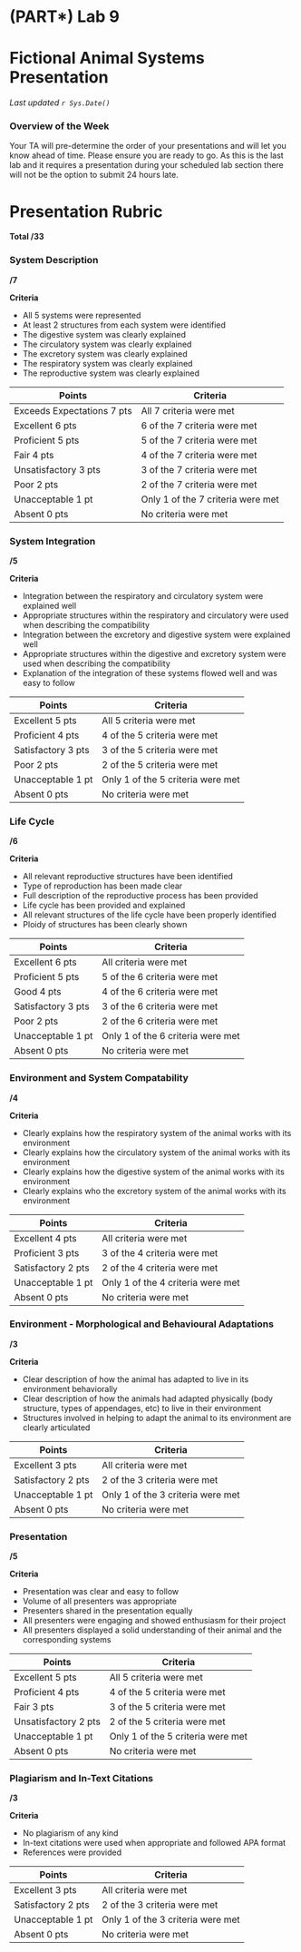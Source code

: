 # (PART\*) Lab 9 {-}

# Fictional Animal Systems Presentation {-}

*Last updated `r Sys.Date()`*

### Overview of the Week {-}

Your TA will pre-determine the order of your presentations and will let you know ahead of time.  Please ensure you are ready to go.  As this is the last lab and it requires a presentation during your scheduled lab section there will not be the option to submit 24 hours late.

# Presentation Rubric {-}

**Total /33**

### System Description {-}

**/7**

**Criteria**

* All 5 systems were represented
* At least 2 structures from each system were identified
* The digestive system was clearly explained
* The circulatory system was clearly explained
* The excretory system was clearly explained
* The respiratory system was clearly explained
* The reproductive system was clearly explained

| Points                     | Criteria                          |
|----------------------------|-----------------------------------|
| Exceeds Expectations 7 pts | All 7 criteria were met           |
| Excellent 6 pts            | 6 of the 7 criteria were met      |
| Proficient 5 pts           | 5 of the 7 criteria were met      |
| Fair 4 pts                 | 4 of the 7 criteria were met      |
| Unsatisfactory 3 pts       | 3 of the 7 criteria were met      |
| Poor 2 pts                 | 2 of the 7 criteria were met      |
| Unacceptable 1 pt          | Only 1 of the 7 criteria were met |
| Absent  0 pts              | No criteria were met              |

### System Integration {-}

**/5**

**Criteria**

* Integration between the respiratory and circulatory system were explained well
* Appropriate structures within the respiratory and circulatory were used when describing the compatibility
* Integration between the excretory and digestive system were explained well
* Appropriate structures within the digestive and excretory system were used when describing the compatibility
* Explanation of the integration of these systems flowed well and was easy to follow

| Points             | Criteria                          |
|--------------------|-----------------------------------|
| Excellent 5 pts    | All 5 criteria were met           |
| Proficient 4 pts   | 4 of the 5 criteria were met      |
| Satisfactory 3 pts | 3 of the 5 criteria were met      |
| Poor 2 pts         | 2 of the 5 criteria were met      |
| Unacceptable 1 pt  | Only 1 of the 5 criteria were met |
| Absent  0 pts      | No criteria were met              |

### Life Cycle {-}

**/6**

**Criteria**

* All relevant reproductive structures have been identified
* Type of reproduction has been made clear
* Full description of the reproductive process has been provided
* Life cycle has been provided and explained
* All relevant structures of the life cycle have been properly identified
* Ploidy of structures has been clearly shown

| Points             | Criteria                          |
|--------------------|-----------------------------------|
| Excellent 6 pts    | All criteria were met             |
| Proficient 5 pts   | 5 of the 6 criteria were met      |
| Good 4 pts         | 4 of the 6 criteria were met      |
| Satisfactory 3 pts | 3 of the 6 criteria were met      |
| Poor 2 pts         | 2 of the 6 criteria were met      |
| Unacceptable 1 pt  | Only 1 of the 6 criteria were met |
| Absent  0 pts      | No criteria were met              |

### Environment and System Compatability {-}

**/4**

**Criteria**

* Clearly explains how the respiratory system of the animal works with its environment
* Clearly explains how the circulatory system of the animal works with its environment
* Clearly explains how the digestive system of the animal works with its environment
* Clearly explains who the excretory system of the animal works with its environment

| Points             | Criteria                          |
|--------------------|-----------------------------------|
| Excellent 4 pts    | All criteria were met             |
| Proficient 3 pts   | 3 of the 4 criteria were met      |
| Satisfactory 2 pts | 2 of the 4 criteria were met      |
| Unacceptable 1 pt  | Only 1 of the 4 criteria were met |
| Absent  0 pts      | No criteria were met              |

### Environment - Morphological and Behavioural Adaptations {-}

**/3**

**Criteria**

* Clear description of how the animal has adapted to live in its environment behaviorally
* Clear description of how the animals had adapted physically (body structure, types of appendages, etc) to live in their environment
* Structures involved in helping to adapt the animal to its environment are clearly articulated

| Points             | Criteria                          |
|--------------------|-----------------------------------|
| Excellent 3 pts    | All criteria were met             |
| Satisfactory 2 pts | 2 of the 3 criteria were met      |
| Unacceptable 1 pt  | Only 1 of the 3 criteria were met |
| Absent  0 pts      | No criteria were met              |

### Presentation {-}

**/5**

**Criteria**

* Presentation was clear and easy to follow
* Volume of all presenters was appropriate
* Presenters shared in the presentation equally
* All presenters were engaging and showed enthusiasm for their project
* All presenters displayed a solid understanding of their animal and the corresponding systems

| Points             | Criteria                          |
|--------------------|-----------------------------------|
| Excellent 5 pts    | All 5 criteria were met           |
| Proficient 4 pts   | 4 of the 5 criteria were met      |
| Fair 3 pts | 3 of the 5 criteria were met      |
| Unsatisfactory 2 pts         | 2 of the 5 criteria were met      |
| Unacceptable 1 pt  | Only 1 of the 5 criteria were met |
| Absent  0 pts      | No criteria were met              |

### Plagiarism and In-Text Citations {-}

**/3**

**Criteria**

* No plagiarism of any kind
* In-text citations were used when appropriate and followed APA format
* References were provided

| Points             | Criteria                          |
|--------------------|-----------------------------------|
| Excellent 3 pts    | All criteria were met             |
| Satisfactory 2 pts | 2 of the 3 criteria were met      |
| Unacceptable 1 pt  | Only 1 of the 3 criteria were met |
| Absent  0 pts      | No criteria were met              |